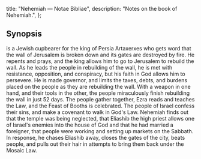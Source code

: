   title: "Nehemiah — Notae Bibliae",
  description: "Notes on the book of Nehemiah.",
};

<Initial text="Nehemiah"/>

## Synopsis

<Definition lang="hebrew" anchor="nechemya" text="Nehemiah" /> is a Jewish cupbearer for the king of Persia Artaxerxes who gets word that the wall of Jerusalem is broken down and its gates are destroyed by fire. He repents and prays, and the king allows him to go to Jerusalem to rebuild the wall. As he leads the people in rebuilding of the wall, he is met with resistance, opposition, and conspiracy, but his faith in God allows him to persevere. He is made governor, and limits the taxes, debts, and burdens placed on the people as they are rebuilding the wall. With a weapon in one hand, and their tools in the other, the people miraculously finish rebuilding the wall in just 52 days. The people gather together, Ezra reads and teaches the Law, and the Feast of Booths is celebrated. The people of Israel confess their sins, and make a covenant to walk in God's Law. Nehemiah finds out that the temple was being neglected, that Eliashib the high priest allows one of Israel's enemies into the house of God and that he had married a foreigner, that people were working and setting up markets on the Sabbath. In response, he chases Eliashib away, closes the gates of the city, beats people, and pulls out their hair in attempts to bring them back under the Mosaic Law.
